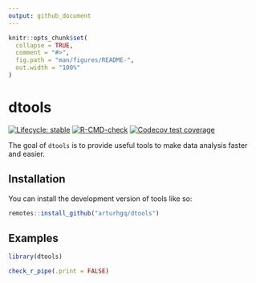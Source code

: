 ```yaml
---
output: github_document
---
```


<!-- README.md is generated from README.Rmd. Please edit that file -->

```r
knitr::opts_chunk$set(
  collapse = TRUE,
  comment = "#>",
  fig.path = "man/figures/README-",
  out.width = "100%"
)
```

# dtools

<!-- badges: start -->
[![Lifecycle: stable](https://img.shields.io/badge/lifecycle-stable-brightgreen.svg)](https://lifecycle.r-lib.org/articles/stages.html#stable)
[![R-CMD-check](https://github.com/arturhgq/dtools/actions/workflows/R-CMD-check.yaml/badge.svg)](https://github.com/arturhgq/dtools/actions/workflows/R-CMD-check.yaml)
[![Codecov test coverage](https://codecov.io/gh/arturhgq/dtools/branch/master/graph/badge.svg)](https://app.codecov.io/gh/arturhgq/dtools?branch=master)
<!-- badges: end -->

The goal of `dtools` is to provide useful tools to make data analysis faster and easier.

## Installation

You can install the development version of tools like so:

``` r
remotes::install_github("arturhgq/dtools")
```
## Examples

```r
library(dtools)

check_r_pipe(.print = FALSE)
```

